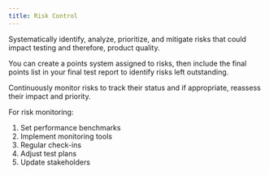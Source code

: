 ```yaml
---
title: Risk Control
---
```


Systematically identify, analyze, prioritize, and mitigate risks that could impact testing and therefore, product quality.

You can create a points system assigned to risks, then include the final points list in your final test report to identify risks left outstanding.

Continuously monitor risks to track their status and if appropriate, reassess their impact and priority.

For risk monitoring:

1. Set performance benchmarks
2. Implement monitoring tools
3. Regular check-ins
4. Adjust test plans
5. Update stakeholders
